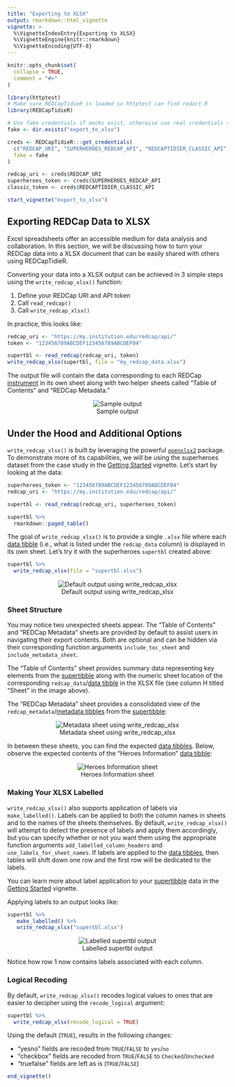 ```yaml
---
title: "Exporting to XLSX"
output: rmarkdown::html_vignette
vignette: >
  %\VignetteIndexEntry{Exporting to XLSX}
  %\VignetteEngine{knitr::rmarkdown}
  %\VignetteEncoding{UTF-8}
---
```


```r
knitr::opts_chunk$set(
  collapse = TRUE,
  comment = "#>"
)
```

```r
library(httptest)
# Make sure REDCapTidieR is loaded so httptest can find redact.R
library(REDCapTidieR)

# Use fake credentials if mocks exist, otherwise use real credentials to create mocks
fake <- dir.exists("export_to_xlsx")

creds <- REDCapTidieR:::get_credentials(
  c("REDCAP_URI", "SUPERHEROES_REDCAP_API", "REDCAPTIDIER_CLASSIC_API"),
  fake = fake
)

redcap_uri <- creds$REDCAP_URI
superheroes_token <- creds$SUPERHEROES_REDCAP_API
classic_token <- creds$REDCAPTIDIER_CLASSIC_API

start_vignette("export_to_xlsx")
```

## Exporting REDCap Data to XLSX

Excel spreadsheets offer an accessible medium for data analysis and collaboration. In this section, we will be discussing how to turn your REDCap data into a XLSX document that can be easily shared with others using REDCapTidieR.

Converting your data into a XLSX output can be achieved in 3 simple steps using the `write_redcap_xlsx()` function:

1) Define your REDCap URI and API token
2) Call `read_redcap()`
3) Call `write_redcap_xlsx()`

In practice, this looks like:

```r
redcap_uri <- "https://my.institution.edu/redcap/api/"
token <- "123456789ABCDEF123456789ABCDEF04"

supertbl <- read_redcap(redcap_uri, token)
write_redcap_xlsx(supertbl, file = "my_redcap_data.xlsx")
```

The output file will contain the data corresponding to each REDCap [instrument](glossary.html#instrument) in its own sheet along with two helper sheets called "Table of Contents" and "REDCap Metadata."

<center>

![Sample output](images/write_xlsx_heroes_information.png)

</center>

## Under the Hood and Additional Options

`write_redcap_xlsx()` is built by leveraging the powerful [`openxlsx2`](https://janmarvin.github.io/openxlsx2/) package. To demonstrate more of its capabilities, we will be using the superheroes dataset from the case study in the [Getting Started](REDCapTidieR.html#case-study-the-superhero-database) vignette. Let's start by looking at the data:

``` r
superheroes_token <- "123456789ABCDEF123456789ABCDEF04"
redcap_uri <- "https://my.institution.edu/redcap/api/"
```

```r
supertbl <- read_redcap(redcap_uri, superheroes_token)

supertbl %>%
  rmarkdown::paged_table()
```

The goal of `write_redcap_xlsx()` is to provide a single `.xlsx` file where each [data tibble](glossary.html#data-tibble) (i.e., what is listed under the `redcap_data` column) is displayed in its own sheet. Let's try it with the superheroes `supertbl` created above:

```r
supertbl %>%
  write_redcap_xlsx(file = "supertbl.xlsx")
```

<center>

![Default output using write_redcap_xlsx](images/write_xlsx_default.png)

</center>

### Sheet Structure

You may notice two unexpected sheets appear. The "Table of Contents" and "REDCap Metadata" sheets are provided by default to assist users in navigating their export contents. Both are optional and can be hidden via their corresponding function arguments `include_toc_sheet` and `include_metadata_sheet`. 

The "Table of Contents" sheet provides summary data representing key elements from the [supertibble](glossary.html#supertibble) along with the numeric sheet location of the corresponding `redcap_data`/[data tibble](glossary.html#data-tibble) in the XLSX file (see column H titled "Sheet" in the image above).

The "REDCap Metadata" sheet provides a consolidated view of the `redcap_metadata`/[metadata tibbles](glossary.html#metadata-tibble) from the [supertibble](glossary.html#supertibble):

<center>

![Metadata sheet using write_redcap_xlsx](images/write_xlsx_metadata.png)

</center>

In between these sheets, you can find the expected [data tibbles](glossary.html#data-tibble). Below, observe the expected contents of the "Heroes Information" [data tibble](glossary.html#data-tibble):

<center>

![Heroes Information sheet](images/write_xlsx_heroes_information.png)

</center>

### Making Your XLSX Labelled

`write_redcap_xlsx()` also supports application of labels via `make_labelled()`. Labels can be applied to both the column names in sheets and to the names of the sheets themselves. By default, `write_redcap_xlsx()` will attempt to detect the presence of labels and apply them accordingly, but you can specify whether or not you want them using the appropriate function arguments `add_labelled_column_headers` and `use_labels_for_sheet_names`. If labels are applied to the [data tibbles](glossary.html#data-tibble), then tables will shift down one row and the first row will be dedicated to the labels.

You can learn more about label application to your [supertibble](glossary.html#supertibble) data in the [Getting Started](REDCapTidieR.html#adding-variable-labels-with-the-labelled-package) vignette.

Applying labels to an output looks like:

```r
supertbl %>%
   make_labelled() %>%
   write_redcap_xlsx("supertbl.xlsx")
```

<center>

![Labelled supertbl output](images/write_xlsx_supertbl_labelled.png)

</center>

Notice how row 1 now contains labels associated with each column.

### Logical Recoding

By default, `write_redcap_xlsx()` recodes logical values to ones that are easier to decipher using the `recode_logical` argument:

```r
supertbl %>%
  write_redcap_xlsx(recode_logical = TRUE)
```

Using the default (`TRUE`), results in the following changes:

- "yesno" fields are recoded from `TRUE`/`FALSE` to `yes`/`no`
- "checkbox" fields are recoded from `TRUE`/`FALSE` to `Checked`/`Unchecked`
- "truefalse" fields are left as is (`TRUE`/`FALSE`)

```r
end_vignette()
```
